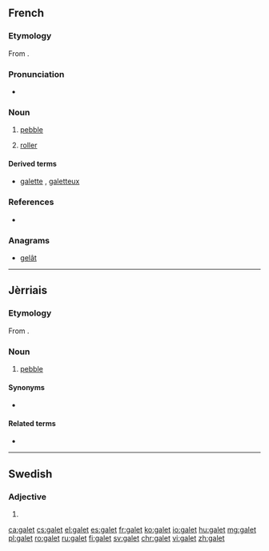 ==French==

===Etymology===
From {{etyl|fro|fr}} {{term|gal||rock|lang=fro}}.

===Pronunciation===
* {{IPA|/ɡalɛ/|lang=fr}}

===Noun===
{{fr-noun|m}}

# [[pebble]]
# {{context|technology|lang=fr}} [[roller]]

====Derived terms====
* [[galette]] {{g|f}}, [[galetteux]]

===References===
* {{R:NPLarousse}}

===Anagrams===
* [[gelât#French|gelât]]

----

==Jèrriais==

===Etymology===
From {{etyl|fro|roa-jer}} {{term|gal||rock|lang=fro}}{{suffix||et|lang=roa-jer}}.

===Noun===
{{roa-jer-noun|m}}

# [[pebble]]

====Synonyms====
* {{l|roa-jer|galot}}

====Related terms====
* {{l|roa-jer|galiche|gloss=pebbles}}

----

==Swedish==

===Adjective===
{{head|sv|adjective form}}

# {{sv-adj-form-abs-indef-n|galen}}

[[ca:galet]]
[[cs:galet]]
[[el:galet]]
[[es:galet]]
[[fr:galet]]
[[ko:galet]]
[[io:galet]]
[[hu:galet]]
[[mg:galet]]
[[pl:galet]]
[[ro:galet]]
[[ru:galet]]
[[fi:galet]]
[[sv:galet]]
[[chr:galet]]
[[vi:galet]]
[[zh:galet]]